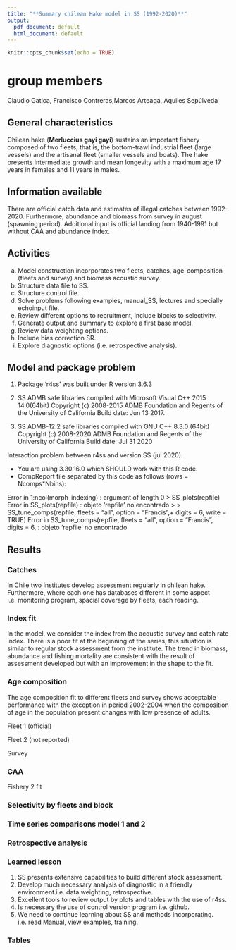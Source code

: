 ```yaml
---
title: "**Summary chilean Hake model in SS (1992-2020)**"
output:
  pdf_document: default
  html_document: default
---
```


```r
knitr::opts_chunk$set(echo = TRUE)
```
# group members
Claudio Gatica, Francisco Contreras,Marcos Arteaga, Aquiles Sepúlveda 

## General characteristics

Chilean hake (**Merluccius gayi gayi**) sustains an important fishery composed of two fleets, that is, the bottom-trawl industrial fleet (large vessels) and the artisanal fleet (smaller vessels and boats). The hake presents intermediate growth and mean longevity with a maximum age 17 years in females and 11 years in males.

## Information available

There are official catch data and estimates of illegal catches between 1992-2020. Furthermore, abundance and biomass from survey in august (spawning period). Additional input is official landing from 1940-1991 but without CAA and abundance index.

\begin{figure}[htbp]
\centering
\includegraphics[height=4in,width=5in]{c:/CEGM/ACTIVIDADES 2020/SS3uw/materialcurso/SSChile/model1/plots/data_plot2.png}
\caption{Data chilean hake (1992-2010)}
\end{figure}

\begin{figure}[htbp]
\centering
\includegraphics[height=4in,width=5in]{c:/CEGM/ACTIVIDADES 2020/SS3uw/materialcurso/SSChile/model2/plots/data_plot2.png}
\caption{Data chilean hake (1940-2010)}
\end{figure}

\newpage

## Activities

a. Model construction incorporates two fleets, catches, age-composition (fleets and survey) and biomass acoustic survey.
b. Structure data file to SS.
c. Structure control file.
d. Solve problems following examples, manual_SS, lectures and specially echoinput file.
e. Review different options to recruitment, include blocks to selectivity.
f. Generate output and summary to explore a first base model.
e. Review data weighting options.
g. Include bias correction SR.
f. Explore diagnostic options (i.e. retrospective analysis).

\newpage

## Model and package problem

1. Package ‘r4ss’ was built under R version 3.6.3 

2. SS ADMB safe libraries compiled with Microsoft Visual C++ 2015 14.0(64bit)
Copyright (c) 2008-2015 ADMB Foundation and Regents of the University of California
Build date: Jun 13 2017.

3. SS ADMB-12.2 safe libraries compiled with GNU C++ 8.3.0 (64bit)
Copyright (c) 2008-2020 ADMB Foundation and Regents of the University of California
Build date: Jul 31 2020

Interaction problem between r4ss and version SS (jul 2020).

* You are using 3.30.16.0 which SHOULD work with this R code.
* CompReport file separated by this code as follows (rows = Ncomps*Nbins):

Error in 1:ncol(morph_indexing) : argument of length 0
> SS_plots(repfile)
Error in SS_plots(repfile) : objeto 'repfile' no encontrado
> 
> SS_tune_comps(repfile, fleets = "all", option = "Francis",+ digits = 6, write = TRUE)
Error in SS_tune_comps(repfile, fleets = "all", option = "Francis", digits = 6,  : 
  objeto 'repfile' no encontrado

\newpage

## Results
### Catches 

In Chile two Institutes develop assessment regularly in chilean hake. Furthermore, where each one has databases different in some aspect i.e. monitoring program, spacial coverage by fleets, each reading.

\begin{figure}[htbp]
\centering
\includegraphics[height=6in,width=6in]{c:/CEGM/ACTIVIDADES 2020/SS3uw/materialcurso/SSChile/model2/plots/catch2 landings stacked.png}
\label{Lading 1940-2020}
\end{figure}

\newpage

### Index fit

In the model, we consider the index from the acoustic survey and catch rate index. There is a poor fit at the beginning of the series, this situation is similar to regular stock assessment from the institute. The trend in biomass, abundance and fishing mortality are consistent with the result of assessment developed but with an improvement in the shape to the fit. 

\begin{figure}[htbp]
\centering
\includegraphics[height=4in,width=4in]{c:/CEGM/ACTIVIDADES 2020/SS3uw/materialcurso/SSChile/model1/plots/index2_cpuefit_PESQUERIA1.png}
\label{catch rate 1997-2020}
\end{figure}

\begin{figure}[htbp]
\centering
\includegraphics[height=4in,width=4in]{c:/CEGM/ACTIVIDADES 2020/SS3uw/materialcurso/SSChile/model1/plots/index2_cpuefit_CRUCERO.png}
\label{Acoustic survey 1993-2020}
\end{figure}

\newpage

### Age composition

The age composition fit to different fleets and survey shows acceptable performance with the exception in period 2002-2004 when the composition of age in the population present changes with low presence of adults.

Fleet 1 (official)

\begin{figure}[htbp]
\centering
\includegraphics[height=4in,width=4in]{c:/CEGM/ACTIVIDADES 2020/SS3uw/materialcurso/merlumod/mod1/plots/comp_agefit_data_weighting_TA1.8_PESQUERIA1.png}
\end{figure}

Fleet 2 (not reported)

\begin{figure}[htbp]
\centering
\includegraphics[height=4in,width=4in]{c:/CEGM/ACTIVIDADES 2020/SS3uw/materialcurso/merlumod/mod1/plots/comp_agefit_data_weighting_TA1.8_PESQUERIA2.png}
\end{figure}

\newpage

Survey

\begin{figure}[htbp]
\centering
\includegraphics[height=4in,width=4in]{c:/CEGM/ACTIVIDADES 2020/SS3uw/materialcurso/merlumod/mod1/plots/comp_agefit_data_weighting_TA1.8_CRUCERO.png}
\end{figure}

### CAA

Fishery 2 fit

\begin{figure}[htbp]
\centering
\includegraphics[height=4in,width=4in]{c:/CEGM/ACTIVIDADES 2020/SS3uw/materialcurso/merlumod/mod1/plots/comp_agefit_flt2mkt0.png}
\end{figure}

\newpage

### Selectivity by fleets and block

\begin{figure}[htbp]
\centering
\includegraphics[height=4in,width=4in]{c:/CEGM/ACTIVIDADES 2020/SS3uw/materialcurso/merlumod/mod1/plots/sel02_multiple_fleets_age2.png}
\label{Fleet selectivity and survey}
\end{figure}

\begin{figure}[htbp]
\centering
\includegraphics[height=4in,width=4in]{c:/CEGM/ACTIVIDADES 2020/SS3uw/materialcurso/merlumod/mod1/plots/sel11_timevary_surf_flt1sex1.png}
\label{Selectivity by blocks}
\end{figure}


\newpage

### Time series comparisons model 1 and 2 

\begin{figure}[htbp]
\centering
\includegraphics[height=4in,width=4in]{c:/CEGM/ACTIVIDADES 2020/SS3uw/materialcurso/SSChile/compara1_2/compare10_recruits_uncertainty.png}
\end{figure}

\begin{figure}[htbp]
\centering
\includegraphics[height=4in,width=4in]{c:/CEGM/ACTIVIDADES 2020/SS3uw/materialcurso/SSChile/compara1_2/compare8_Fvalue_uncertainty.png}
\end{figure}

\newpage

### Retrospective analysis

\begin{figure}[htbp]
\centering
\includegraphics[height=5in,width=5in]{c:/CEGM/ACTIVIDADES 2020/SS3uw/materialcurso/merlumod/mod1/comparador/compare8_Fvalue_uncertainty.png}
\end{figure}

### Learned lesson

1. SS presents extensive capabilities to build different stock assessment.
2. Develop much necessary analysis of diagnostic in a friendly environment.i.e. data weighting, retrospective.
3. Excellent tools to review output by plots and tables with the use of r4ss.
4. Is necessary the use of control version program i.e. github.
5. We need to continue learning about SS and methods incorporating. i.e. read Manual, view examples, training.

### Tables 

\begin{table}[ht]
\centering
\begin{tabular}{rlrr}
  \hline
 & Label & model1 & model2 \\ 
  \hline
1 & TOTAL\_like & 342.90 & 301.78 \\ 
  2 & Survey\_like & 53.98 & 24.86 \\ 
  3 & Age\_comp\_like & 273.39 & 262.42 \\ 
  4 & Parm\_priors\_like & 1.42 & 1.56 \\ 
  5 & Recr\_Virgin\_billions & 1.36 & 0.74 \\ 
  6 & SR\_LN(R0) & 14.13 & 13.51 \\ 
  7 & SR\_RkrPower\_steep & 0.63 & 0.82 \\ 
  8 & NatM\_p\_1\_Fem\_GP\_1 & 0.30 & 0.21 \\ 
  9 & L\_at\_Amax\_Fem\_GP\_1 & 65.00 & 65.00 \\ 
  10 & VonBert\_K\_Fem\_GP\_1 & 0.15 & 0.15 \\ 
  11 & SSB\_Virgin\_thousand\_mt & 1772.99 & 1793.26 \\ 
  12 & Bratio\_2017 & 0.87 & 0.58 \\ 
  13 & SPRratio\_2016 & 0.56 & 0.90 \\ 
   \hline
\end{tabular}
\end{table}


